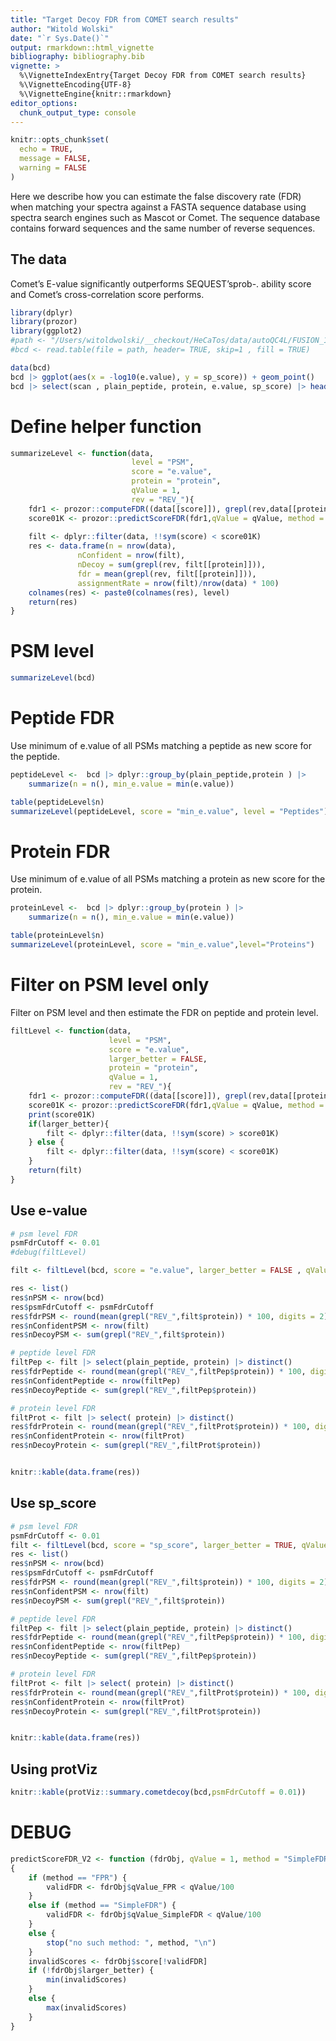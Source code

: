 ```yaml
---
title: "Target Decoy FDR from COMET search results"
author: "Witold Wolski"
date: "`r Sys.Date()`"
output: rmarkdown::html_vignette
bibliography: bibliography.bib
vignette: >
  %\VignetteIndexEntry{Target Decoy FDR from COMET search results}
  %\VignetteEncoding{UTF-8}
  %\VignetteEngine{knitr::rmarkdown}
editor_options: 
  chunk_output_type: console
---
```



```r
knitr::opts_chunk$set(
  echo = TRUE,
  message = FALSE,
  warning = FALSE
)
```

Here we describe how you can estimate the false discovery rate (FDR) when matching your spectra against a FASTA sequence database using spectra search engines such as Mascot or Comet. The sequence database contains forward sequences and the same number of reverse sequences.

## The data

Comet's E-value significantly outperforms SEQUEST'sprob-. ability score and Comet's cross-correlation score performs.


```r
library(dplyr)
library(prozor)
library(ggplot2)
#path <- "/Users/witoldwolski/__checkout/HeCaTos/data/autoQC4L/FUSION_1.20180713_005_autoQC4L.HCD.lowres.comet.txt"
#bcd <- read.table(file = path, header= TRUE, skip=1 , fill = TRUE)

data(bcd)
bcd |> ggplot(aes(x = -log10(e.value), y = sp_score)) + geom_point()
bcd |> select(scan , plain_peptide, protein, e.value, sp_score) |> head() |> knitr::kable()

```



# Define helper function

```r
summarizeLevel <- function(data,
                           level = "PSM",
                           score = "e.value",
                           protein = "protein",
                           qValue = 1,
                           rev = "REV_"){
    fdr1 <- prozor::computeFDR((data[[score]]), grepl(rev,data[[protein]]),larger_better = FALSE)
    score01K <- prozor::predictScoreFDR(fdr1,qValue = qValue, method = "SimpleFDR")
    
    filt <- dplyr::filter(data, !!sym(score) < score01K)
    res <- data.frame(n = nrow(data),
               nConfident = nrow(filt),
               nDecoy = sum(grepl(rev, filt[[protein]])),
               fdr = mean(grepl(rev, filt[[protein]])),
               assignmentRate = nrow(filt)/nrow(data) * 100)
    colnames(res) <- paste0(colnames(res), level)
    return(res)
}

```

# PSM level

```r
summarizeLevel(bcd)

```


# Peptide FDR

Use minimum of e.value of all PSMs matching a peptide as new score for the peptide.

```r
peptideLevel <-  bcd |> dplyr::group_by(plain_peptide,protein ) |>
    summarize(n = n(), min_e.value = min(e.value))
```

```r
table(peptideLevel$n)
summarizeLevel(peptideLevel, score = "min_e.value", level = "Peptides")

```

# Protein FDR

Use minimum of e.value of all PSMs matching a protein as new score for the protein.

```r
proteinLevel <-  bcd |> dplyr::group_by(protein ) |> 
    summarize(n = n(), min_e.value = min(e.value))
```

```r
table(proteinLevel$n)
summarizeLevel(proteinLevel, score = "min_e.value",level="Proteins")

```

# Filter on PSM level only

Filter on PSM level and then estimate the FDR on peptide and protein level.

```r
filtLevel <- function(data,
                      level = "PSM",
                      score = "e.value",
                      larger_better = FALSE,
                      protein = "protein",
                      qValue = 1,
                      rev = "REV_"){
    fdr1 <- prozor::computeFDR((data[[score]]), grepl(rev,data[[protein]]),larger_better = larger_better)
    score01K <- prozor::predictScoreFDR(fdr1,qValue = qValue, method = "SimpleFDR")
    print(score01K)
    if(larger_better){
        filt <- dplyr::filter(data, !!sym(score) > score01K)
    } else {
        filt <- dplyr::filter(data, !!sym(score) < score01K)
    }
    return(filt)
}


```

## Use e-value

```r


# psm level FDR
psmFdrCutoff <- 0.01
#debug(filtLevel)

filt <- filtLevel(bcd, score = "e.value", larger_better = FALSE , qValue = psmFdrCutoff * 100)

res <- list()
res$nPSM <- nrow(bcd)
res$psmFdrCutoff <- psmFdrCutoff
res$fdrPSM <- round(mean(grepl("REV_",filt$protein)) * 100, digits = 2)
res$nConfidentPSM <- nrow(filt)
res$nDecoyPSM <- sum(grepl("REV_",filt$protein))

# peptide level FDR
filtPep <- filt |> select(plain_peptide, protein) |> distinct()
res$fdrPeptide <- round(mean(grepl("REV_",filtPep$protein)) * 100, digits = 2)
res$nConfidentPeptide <- nrow(filtPep)
res$nDecoyPeptide <- sum(grepl("REV_",filtPep$protein))

# protein level FDR
filtProt <- filt |> select( protein) |> distinct()
res$fdrProtein <- round(mean(grepl("REV_",filtProt$protein)) * 100, digits = 2)
res$nConfidentProtein <- nrow(filtProt)
res$nDecoyProtein <- sum(grepl("REV_",filtProt$protein))


knitr::kable(data.frame(res))

```


## Use sp_score

```r

# psm level FDR
psmFdrCutoff <- 0.01
filt <- filtLevel(bcd, score = "sp_score", larger_better = TRUE, qValue = psmFdrCutoff * 100)
res <- list()
res$nPSM <- nrow(bcd)
res$psmFdrCutoff <- psmFdrCutoff
res$fdrPSM <- round(mean(grepl("REV_",filt$protein)) * 100, digits = 2)
res$nConfidentPSM <- nrow(filt)
res$nDecoyPSM <- sum(grepl("REV_",filt$protein))

# peptide level FDR
filtPep <- filt |> select(plain_peptide, protein) |> distinct()
res$fdrPeptide <- round(mean(grepl("REV_",filtPep$protein)) * 100, digits = 2)
res$nConfidentPeptide <- nrow(filtPep)
res$nDecoyPeptide <- sum(grepl("REV_",filtPep$protein))

# protein level FDR
filtProt <- filt |> select( protein) |> distinct()
res$fdrProtein <- round(mean(grepl("REV_",filtProt$protein)) * 100, digits = 2)
res$nConfidentProtein <- nrow(filtProt)
res$nDecoyProtein <- sum(grepl("REV_",filtProt$protein))


knitr::kable(data.frame(res))

```


## Using protViz

```r
knitr::kable(protViz::summary.cometdecoy(bcd,psmFdrCutoff = 0.01))

```


# DEBUG

```r
predictScoreFDR_V2 <- function (fdrObj, qValue = 1, method = "SimpleFDR") 
{
    if (method == "FPR") {
        validFDR <- fdrObj$qValue_FPR < qValue/100
    }
    else if (method == "SimpleFDR") {
        validFDR <- fdrObj$qValue_SimpleFDR < qValue/100
    }
    else {
        stop("no such method: ", method, "\n")
    }
    invalidScores <- fdrObj$score[!validFDR]
    if (!fdrObj$larger_better) {
        min(invalidScores)
    }
    else {
        max(invalidScores)
    }
}
```


